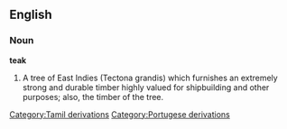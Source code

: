 ==English==

===Noun===

'''teak'''

#A tree of East Indies (Tectona grandis) which furnishes an extremely strong and durable timber highly valued for shipbuilding and other purposes; also, the timber of the tree.
[[Category:Tamil derivations]]
[[Category:Portugese derivations]]